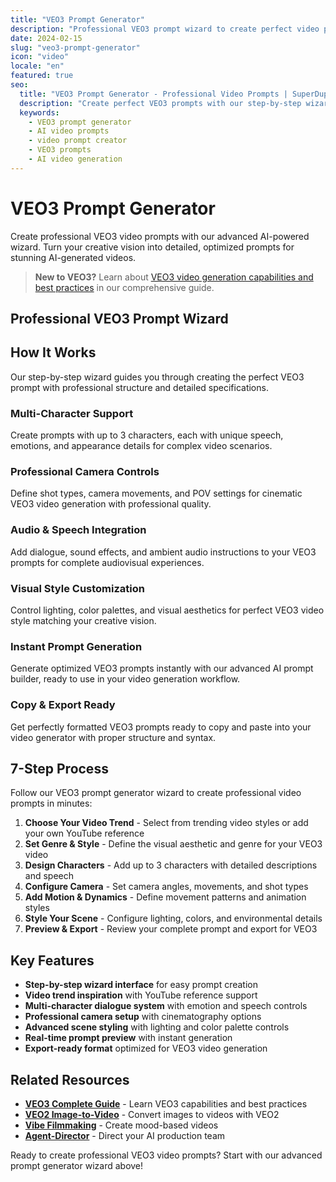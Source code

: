 ```yaml
---
title: "VEO3 Prompt Generator"
description: "Professional VEO3 prompt wizard to create perfect video prompts with advanced AI assistance"
date: 2024-02-15
slug: "veo3-prompt-generator"
icon: "video"
locale: "en"
featured: true
seo:
  title: "VEO3 Prompt Generator - Professional Video Prompts | SuperDuperAI"
  description: "Create perfect VEO3 prompts with our step-by-step wizard. Generate professional video prompts with characters, scenes, and audio instructions."
  keywords:
    - VEO3 prompt generator
    - AI video prompts
    - video prompt creator
    - VEO3 prompts
    - AI video generation
---
```



# VEO3 Prompt Generator

Create professional VEO3 video prompts with our advanced AI-powered wizard. Turn your creative vision into detailed, optimized prompts for stunning AI-generated videos.

> **New to VEO3?** Learn about [VEO3 video generation capabilities and best practices](/en/blog/veo3) in our comprehensive guide.

## Professional VEO3 Prompt Wizard

<Veo3PromptWizard />

## How It Works

Our step-by-step wizard guides you through creating the perfect VEO3 prompt with professional structure and detailed specifications.

### Multi-Character Support

Create prompts with up to 3 characters, each with unique speech, emotions, and appearance details for complex video scenarios.

### Professional Camera Controls

Define shot types, camera movements, and POV settings for cinematic VEO3 video generation with professional quality.

### Audio & Speech Integration

Add dialogue, sound effects, and ambient audio instructions to your VEO3 prompts for complete audiovisual experiences.

### Visual Style Customization

Control lighting, color palettes, and visual aesthetics for perfect VEO3 video style matching your creative vision.

### Instant Prompt Generation

Generate optimized VEO3 prompts instantly with our advanced AI prompt builder, ready to use in your video generation workflow.

### Copy & Export Ready

Get perfectly formatted VEO3 prompts ready to copy and paste into your video generator with proper structure and syntax.

## 7-Step Process

Follow our VEO3 prompt generator wizard to create professional video prompts in minutes:

1. **Choose Your Video Trend** - Select from trending video styles or add your own YouTube reference
2. **Set Genre & Style** - Define the visual aesthetic and genre for your VEO3 video
3. **Design Characters** - Add up to 3 characters with detailed descriptions and speech
4. **Configure Camera** - Set camera angles, movements, and shot types
5. **Add Motion & Dynamics** - Define movement patterns and animation styles
6. **Style Your Scene** - Configure lighting, colors, and environmental details
7. **Preview & Export** - Review your complete prompt and export for VEO3

## Key Features

- **Step-by-step wizard interface** for easy prompt creation
- **Video trend inspiration** with YouTube reference support
- **Multi-character dialogue system** with emotion and speech controls
- **Professional camera setup** with cinematography options
- **Advanced scene styling** with lighting and color palette controls
- **Real-time prompt preview** with instant generation
- **Export-ready format** optimized for VEO3 video generation

## Related Resources

- **[VEO3 Complete Guide](/en/blog/veo3)** - Learn VEO3 capabilities and best practices
- **[VEO2 Image-to-Video](/en/blog/veo2)** - Convert images to videos with VEO2
- **[Vibe Filmmaking](/en/tool/vibe-filmmaking)** - Create mood-based videos
- **[Agent-Director](/en/tool/agent-director)** - Direct your AI production team

Ready to create professional VEO3 video prompts? Start with our advanced prompt generator wizard above! 